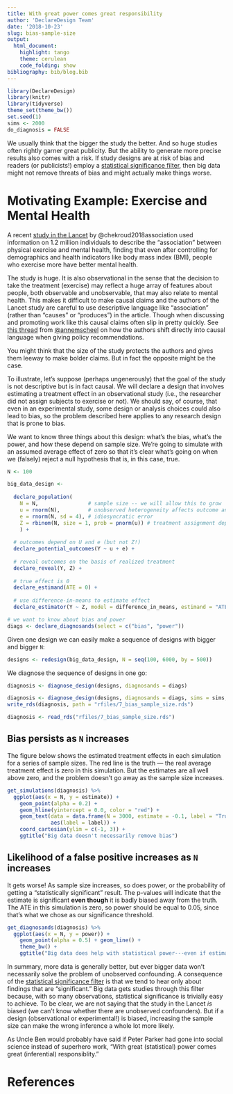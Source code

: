 ```yaml
---
title: With great power comes great responsibility 
author: 'DeclareDesign Team'
date: '2018-10-23'
slug: bias-sample-size
output:
  html_document:
    highlight: tango
    theme: cerulean
    code_folding: show
bibliography: bib/blog.bib  
---
```


```r
library(DeclareDesign)
library(knitr)
library(tidyverse)
theme_set(theme_bw())
set.seed(1)
sims <- 2000
do_diagnosis = FALSE
```

We usually think that the bigger the study the better. And so huge studies often rightly garner great publicity. But the ability to generate more precise results also comes with a risk. If study designs are at risk of bias and readers (or publicists!) employ a [statistical significance filter](https://andrewgelman.com/2011/09/10/the-statistical-significance-filter/), then big data might not remove threats of bias and might actually make things worse.

# Motivating Example: Exercise and Mental Health

A recent [study in the Lancet](https://doi.org/10.1016/S2215-0366(18)30227-X) by @chekroud2018association used information on 1.2 million individuals to describe the "association" between physical exercise and mental health, finding that even after controlling for demographics and health indicators like body mass index (BMI), people who exercise more have better mental health. 

The study is huge. It is also observational in the sense that the decision to take the treatment (exercise) may reflect a huge array of features about people, both observable and unobservable, that may also relate to mental health. This makes it difficult to make causal claims and the authors of the Lancet study are careful to use  descriptive language like "association" (rather than "causes" or "produces") in the article. Though when discussing and promoting work like this causal claims often slip in pretty quickly. See [this thread](https://twitter.com/annemscheel/status/1029006357603786752) from [\@annemscheel](https://twitter.com/annemscheel) on how the authors shift directly into causal language when giving policy recommendations.

You might think that the size of the study protects the authors and gives them leeway to make bolder claims. But in fact the opposite might be the case. 

To illustrate, let's suppose (perhaps ungenerously) that the goal of the study is not descriptive but is in fact causal. We will declare a design that involves estimating a treatment effect in an observational study (i.e., the researcher did not assign subjects to exercise or not). We should say, of course, that even in an experimental study, some design or analysis choices could also lead to bias, so the problem described here applies to any research design that is prone to bias.

We want to know three things about this design: what's the bias, what's the power, and how these depend on sample size. We're going to simulate with an assumed average effect of zero so that it's clear what's going on when we (falsely) reject a null hypothesis that is, in this case, true.

```r
N <- 100

big_data_design <- 
  
  declare_population(
    N = N,                # sample size -- we will allow this to grow
    u = rnorm(N),         # unobserved heterogeneity affects outcome and assignment
    e = rnorm(N, sd = 4), # idiosyncratic error
    Z = rbinom(N, size = 1, prob = pnorm(u)) # treatment assignment depends on u
    ) +
  
  # outcomes depend on U and e (but not Z!)
  declare_potential_outcomes(Y ~ u + e) +
  
  # reveal outcomes on the basis of realized treatment
  declare_reveal(Y, Z) +
  
  # true effect is 0
  declare_estimand(ATE = 0) +
  
  # use difference-in-means to estimate effect
  declare_estimator(Y ~ Z, model = difference_in_means, estimand = "ATE")

# we want to know about bias and power
diags <- declare_diagnosands(select = c("bias", "power"))

```

Given one design we can easily make a sequence of designs with bigger and bigger `N`:

```r
designs <- redesign(big_data_design, N = seq(100, 6000, by = 500))
```

We diagnose the sequence of designs in one go:

```r
diagnosis <- diagnose_design(designs, diagnosands = diags)
```

```r
diagnosis <- diagnose_design(designs, diagnosands = diags, sims = sims, bootstrap_sims = FALSE)
write_rds(diagnosis, path = "rfiles/7_bias_sample_size.rds")
```

```r
diagnosis <- read_rds("rfiles/7_bias_sample_size.rds") 
```

## Bias persists as `N` increases 

The figure below shows the estimated treatment effects in each simulation for a series of sample sizes. The red line is the truth --- the real average treatment effect is zero in this simulation. But the estimates are all well above zero, and the problem doesn't go away as the sample size increases.

```r
get_simulations(diagnosis) %>%
  ggplot(aes(x = N, y = estimate)) +
    geom_point(alpha = 0.2) +
    geom_hline(yintercept = 0.0, color = "red") +
    geom_text(data = data.frame(N = 3000, estimate = -0.1, label = "True ATE = 0"),
              aes(label = label)) +
    coord_cartesian(ylim = c(-1, 3)) +
    ggtitle("Big data doesn't necessarily remove bias")
```

## Likelihood of a false positive increases as `N` increases

It gets worse! As sample size increases, so does power, or the probability of getting a "statistically significant" result. The p-values will indicate that the estimate is significant **even though** it is badly biased away from the truth. The ATE in this simulation is zero, so power should be equal to 0.05, since that's what we chose as our significance threshold.

```r
get_diagnosands(diagnosis) %>%
  ggplot(aes(x = N, y = power)) +
    geom_point(alpha = 0.5) + geom_line() +
    theme_bw() +
    ggtitle("Big data does help with statistical power---even if estimates are biased")
```

In summary, more data is generally better, but ever bigger data won't necessarily solve the problem of unobserved confounding. A consequence of the [statistical significance filter](https://andrewgelman.com/2011/09/10/the-statistical-significance-filter/) is that we tend to hear only about findings that are "significant." Big data gets studies through this filter because, with so many observations, statistical significance is trivially easy to achieve.  To be clear, we are not saying that the study in the Lancet *is* biased (we can't know whether there are unobserved confounders). But if a design (observational or experimental!) is biased, increasing the sample size can make the wrong inference a whole lot more likely. 

As Uncle Ben would probably have said if Peter Parker had gone into social science instead of superhero work, "With great (statistical) power comes great (inferential) responsiblity." 


# References
